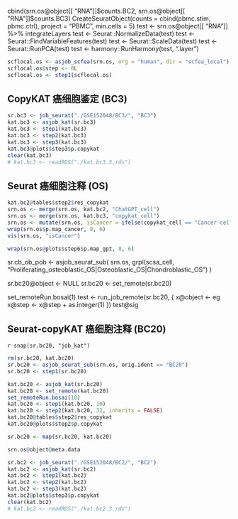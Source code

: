 cbind(srn.os@object[[ "RNA"]]$counts.BC2, srn.os@object[[ "RNA"]]$counts.BC3)
CreateSeuratObject(counts = cbind(pbmc.stim, pbmc.ctrl), project = "PBMC", min.cells = 5)
test <- srn.os@object[[ "RNA"]] %>% integrateLayers
test <- Seurat::NormalizeData(test)
test <- Seurat::FindVariableFeatures(test)
test <- Seurat::ScaleData(test)
test <- Seurat::RunPCA(test)
test <- harmony::RunHarmony(test, ".layer")


```r
scflocal.os <- asjob_scfea(srn.os, org = "human", dir = "scfea_local")
scflocal.os@step <- 0L
scflocal.os <- step1(scflocal.os)
```


## CopyKAT 癌细胞鉴定 (BC3)

```r
sr.bc3 <- job_seurat("./GSE152048/BC3/", "BC3")
kat.bc3 <- asjob_kat(sr.bc3)
kat.bc3 <- step1(kat.bc3)
kat.bc3 <- step2(kat.bc3)
kat.bc3 <- step3(kat.bc3)
kat.bc3@plots$step3$p.copykat
clear(kat.bc3)
# kat.bc3 <- readRDS("./kat.bc3.3.rds")
```

## Seurat 癌细胞注释 (OS)

```r
kat.bc2@tables$step2$res_copykat
srn.os <- merge(srn.os, kat.bc2, "ChatGPT_cell")
srn.os <- merge(srn.os, kat.bc3, "copykat_cell")
srn.os <- mutate(srn.os, isCancer = ifelse(copykat_cell == "Cancer cell", "Cancer", "Normal"))
wrap(srn.os$p.map_cancer, 8, 6)
vis(srn.os, "isCancer")

wrap(srn.os@plots$step6$p.map_gpt, 8, 6)
```

sr.cb_ob_pob <- asjob_seurat_sub(
  srn.os, grpl(scsa_cell, "Proliferating_osteoblastic_OS|Osteoblastic_OS|Chondroblastic_OS")
)

sr.bc20@object <- NULL
sr.bc20 <- set_remote(sr.bc20)

set_remoteRun.bosai(1)
test <- run_job_remote(sr.bc20, {
  x@object <- eg
  x@step <- x@step + as.integer(1)
})
test@sig

## Seurat-copyKAT 癌细胞注释 (BC20)

`r snap(sr.bc20, "job_kat")`

```r
rm(sr.bc20, kat.bc20)
sr.bc20 <- asjob_seurat_sub(srn.os, orig.ident == "BC20")
sr.bc20 <- step1(sr.bc20)

kat.bc20 <- asjob_kat(sr.bc20)
kat.bc20 <- set_remote(kat.bc20)
set_remoteRun.bosai(10)
kat.bc20 <- step1(kat.bc20, 10)
kat.bc20 <- step2(kat.bc20, 32, inherits = FALSE)
kat.bc20@tables$step2$res_copykat
kat.bc20@plots$step2$p.copykat

sr.bc20 <- map(sr.bc20, kat.bc20)

srn.os@object@meta.data

sr.bc2 <- job_seurat("./GSE152048/BC2/", "BC2")
kat.bc2 <- asjob_kat(sr.bc2)
kat.bc2 <- step1(kat.bc2)
kat.bc2 <- step2(kat.bc2)
kat.bc2 <- step3(kat.bc2)
kat.bc2@plots$step3$p.copykat
clear(kat.bc2)
# kat.bc2 <- readRDS("./kat.bc2.3.rds")
```
